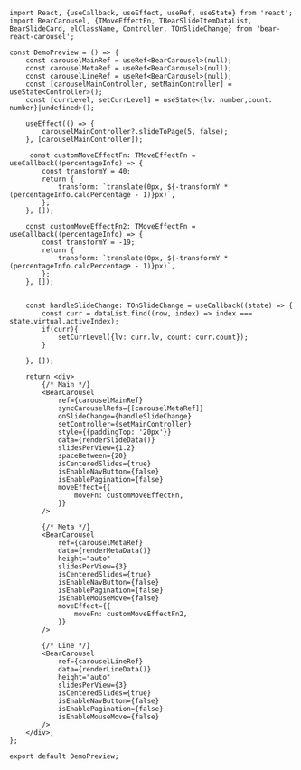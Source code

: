 ```tsx
import React, {useCallback, useEffect, useRef, useState} from 'react';
import BearCarousel, {TMoveEffectFn, TBearSlideItemDataList, BearSlideCard, elClassName, Controller, TOnSlideChange} from 'bear-react-carousel';

const DemoPreview = () => {
    const carouselMainRef = useRef<BearCarousel>(null);
    const carouselMetaRef = useRef<BearCarousel>(null);
    const carouselLineRef = useRef<BearCarousel>(null);
    const [carouselMainController, setMainController] = useState<Controller>();
    const [currLevel, setCurrLevel] = useState<{lv: number,count: number}|undefined>();

    useEffect(() => {
        carouselMainController?.slideToPage(5, false);
    }, [carouselMainController]);

     const customMoveEffectFn: TMoveEffectFn = useCallback((percentageInfo) => {
        const transformY = 40;
        return {
            transform: `translate(0px, ${-transformY * (percentageInfo.calcPercentage - 1)}px)`,
        };
    }, []);

    const customMoveEffectFn2: TMoveEffectFn = useCallback((percentageInfo) => {
        const transformY = -19;
        return {
            transform: `translate(0px, ${-transformY * (percentageInfo.calcPercentage - 1)}px)`,
        };
    }, []);


    const handleSlideChange: TOnSlideChange = useCallback((state) => {
        const curr = dataList.find((row, index) => index === state.virtual.activeIndex);
        if(curr){
            setCurrLevel({lv: curr.lv, count: curr.count});
        }

    }, []);

    return <div>
        {/* Main */}
        <BearCarousel
            ref={carouselMainRef}
            syncCarouselRefs={[carouselMetaRef]}
            onSlideChange={handleSlideChange}
            setController={setMainController}
            style={{paddingTop: '20px'}}
            data={renderSlideData()}
            slidesPerView={1.2}
            spaceBetween={20}
            isCenteredSlides={true}
            isEnableNavButton={false}
            isEnablePagination={false}
            moveEffect={{
                moveFn: customMoveEffectFn,
            }}
        />

        {/* Meta */}
        <BearCarousel
            ref={carouselMetaRef}
            data={renderMetaData()}
            height="auto"
            slidesPerView={3}
            isCenteredSlides={true}
            isEnableNavButton={false}
            isEnablePagination={false}
            isEnableMouseMove={false}
            moveEffect={{
                moveFn: customMoveEffectFn2,
            }}
        />

        {/* Line */}
        <BearCarousel
            ref={carouselLineRef}
            data={renderLineData()}
            height="auto"
            slidesPerView={3}
            isCenteredSlides={true}
            isEnableNavButton={false}
            isEnablePagination={false}
            isEnableMouseMove={false}
        />
    </div>;
};

export default DemoPreview;


```
